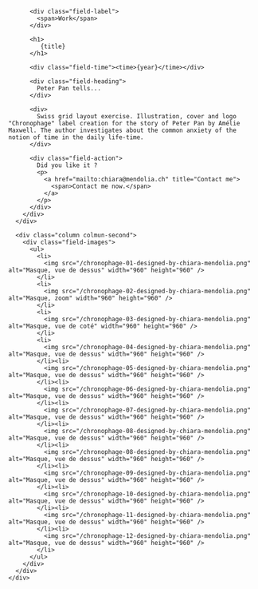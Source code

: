 

<Layout class="work" title={title}>
  <main class="region-content work">
    <div class="region">
      <div class="column column-first">
        <div class="field-body">

          <div class="field-label">
            <span>Work</span>
          </div>

          <h1>
             {title}
          </h1>

          <div class="field-time"><time>{year}</time></div>

          <div class="field-heading">
            Peter Pan tells...
          </div>

          <div>
            Swiss grid layout exercise. Illustration, cover and logo "Chronophage" label creation for the story of Peter Pan by Amélie Maxwell. The author investigates about the common anxiety of the notion of time in the daily life-time.
          </div>

          <div class="field-action">
            Did you like it ?
            <p>
              <a href="mailto:chiara@mendolia.ch" title="Contact me">
                <span>Contact me now.</span>
              </a>
            </p>
          </div>
        </div>
      </div>

      <div class="column colmun-second">
        <div class="field-images">
          <ul>
            <li>
              <img src="/chronophage-01-designed-by-chiara-mendolia.png" alt="Masque, vue de dessus" width="960" height="960" />
            </li>
            <li>
              <img src="/chronophage-02-designed-by-chiara-mendolia.png" alt="Masque, zoom" width="960" height="960" />
            </li>
            <li>
              <img src="/chronophage-03-designed-by-chiara-mendolia.png" alt="Masque, vue de coté" width="960" height="960" />
            </li>
            <li>
              <img src="/chronophage-04-designed-by-chiara-mendolia.png" alt="Masque, vue de dessus" width="960" height="960" />
            </li><li>
              <img src="/chronophage-05-designed-by-chiara-mendolia.png" alt="Masque, vue de dessus" width="960" height="960" />
            </li><li>
              <img src="/chronophage-06-designed-by-chiara-mendolia.png" alt="Masque, vue de dessus" width="960" height="960" />
            </li><li>
              <img src="/chronophage-07-designed-by-chiara-mendolia.png" alt="Masque, vue de dessus" width="960" height="960" />
            </li><li>
              <img src="/chronophage-08-designed-by-chiara-mendolia.png" alt="Masque, vue de dessus" width="960" height="960" />
            </li><li>
              <img src="/chronophage-08-designed-by-chiara-mendolia.png" alt="Masque, vue de dessus" width="960" height="960" />
            </li><li>
              <img src="/chronophage-09-designed-by-chiara-mendolia.png" alt="Masque, vue de dessus" width="960" height="960" />
            </li><li>
              <img src="/chronophage-10-designed-by-chiara-mendolia.png" alt="Masque, vue de dessus" width="960" height="960" />
            </li><li>
              <img src="/chronophage-11-designed-by-chiara-mendolia.png" alt="Masque, vue de dessus" width="960" height="960" />
            </li><li>
              <img src="/chronophage-12-designed-by-chiara-mendolia.png" alt="Masque, vue de dessus" width="960" height="960" />
            </li>
          </ul>
        </div>
      </div>
    </div>

  </main>
</Layout>
